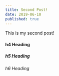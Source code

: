 ---
title: Second Post!
date: 2019-06-10
published: true
---

This is my second post!

#### h4 Heading

##### h5 Heading

###### h6 Heading